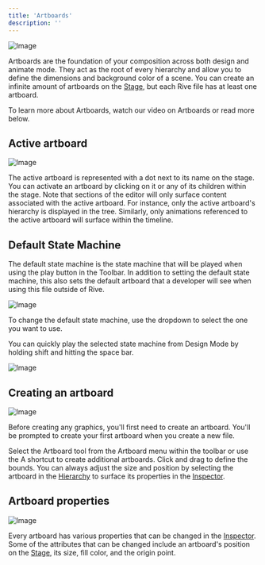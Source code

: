 ```yaml
---
title: 'Artboards'
description: ''
---
```



![Image](https://ucarecdn.com/08009032-ec6a-4552-b672-438f7ba243e4/)

Artboards are the foundation of your composition across both design and animate mode. They act as the root of every hierarchy and allow you to define the dimensions and background color of a scene. You can create an infinite amount of artboards on the [Stage](/editor/interface-overview/stage), but each Rive file has at least one artboard.

To learn more about Artboards, watch our video on Artboards or read more below.

<YouTube id="AitX3lthC3I" />

## ​Active artboard

![Image](https://ucarecdn.com/d148310d-f507-466e-bd6d-900ec31c3c06/)

The active artboard is represented with a dot next to its name on the stage. You can activate an artboard by clicking on it or any of its children within the stage. Note that sections of the editor will only surface content associated with the active artboard. For instance, only the active artboard's hierarchy is displayed in the tree. Similarly, only animations referenced to the active artboard will surface within the timeline.

## Default State Machine

The default state machine is the state machine that will be played when using the play button in the Toolbar. In addition to setting the default state machine, this also sets the default artboard that a developer will see when using this file outside of Rive.

![Image](https://ucarecdn.com/02ebbf11-3b20-40f3-8adc-fa412f585bd1/)

To change the default state machine, use the dropdown to select the one you want to use.

You can quickly play the selected state machine from Design Mode by holding shift and hitting the space bar.

![Image](https://ucarecdn.com/4e4bb61c-3bf4-443c-9593-78ebeb805a42/)

## ​Creating an artboard

![Image](https://ucarecdn.com/e85e23b2-87e0-4e83-8f48-ec4593b8dab1/)

Before creating any graphics, you'll first need to create an artboard. You'll be prompted to create your first artboard when you create a new file.

​Select the Artboard tool from the Artboard menu within the toolbar or use the A shortcut to create additional artboards. Click and drag to define the bounds. You can always adjust the size and position by selecting the artboard in the [Hierarchy](/editor/interface-overview/hierarchy) to surface its properties in the [Inspector](/editor/interface-overview/inspector).

## Artboard properties

![Image](https://ucarecdn.com/de29816e-6556-4e05-8def-5f1663b51f80/)

Every artboard has various properties that can be changed in the [Inspector](/editor/interface-overview/inspector). Some of the attributes that can be changed include an artboard's position on the [Stage](/editor/interface-overview/stage), its size, fill color, and the origin point.